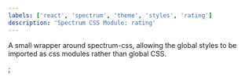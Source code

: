 ```yaml
---
labels: ['react', 'spectrum', 'theme', 'styles', 'rating']
description: 'Spectrum CSS Module: rating'
---
```



A small wrapper around spectrum-css, allowing the global
styles to be imported as css modules rather than global CSS.

<CSSModulePreview styles={styles} />;
